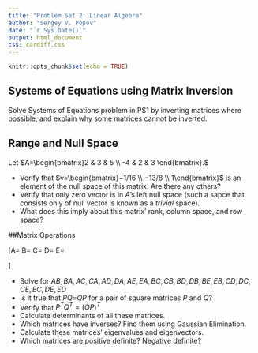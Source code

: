 ---
title: "Problem Set 2: Linear Algebra"
author: "Sergey V. Popov"
date: "`r Sys.Date()`"
output: html_document
css: cardiff.css
---

```{r setup, include=FALSE}
knitr::opts_chunk$set(echo = TRUE)
```

## Systems of Equations using Matrix Inversion
Solve Systems of Equations problem in PS1 by inverting matrices where possible, and explain why some matrices cannot be inverted.

## Range and Null Space
Let $A=\begin{bmatrix}2 & 3 & 5 \\ -4 & 2 & 3 \end{bmatrix}.$

- Verify that $v=\begin{bmatrix}−1/16 \\ −13/8 \\ 1\end{bmatrix}$ is an element of the null space of this matrix. Are there any others?
- Verify that only zero vector is in $A$'s left null space (such a sapce that consists only of null vector is known as a *trivial* space).
- What does this imply about this matrix' rank, column space, and row space?

##Matrix Operations

\[A=\begin{bmatrix}
1 & 2 & 3 \\
4 & 5 & 6 \\
0 & 1 & 0
\end{bmatrix} \quad 
B=\begin{bmatrix}
1 & 0 & 0 \\
0 & 2 & 0 \\
0 & 0 & 3
\end{bmatrix}
\quad 
C=\begin{bmatrix}
1 & 2 & 0 \\
1 & 2 & 0 \\
1 & 2 & 0
\end{bmatrix}
\quad 
D=\begin{bmatrix}
1 & -1 & 0 \\
-1 & 3 & -1 \\
0 & -1 & 1
\end{bmatrix}
\quad 
E=\begin{bmatrix}
-2 & 1 & 0 \\
1 & -1 & 0 \\
0 & 0 & -3
\end{bmatrix}\]

- Solve for $AB,BA,AC,CA,AD,DA,AE,EA,BC,CB,BD,DB,BE,EB,CD,DC,CE,EC,DE,ED$
- Is it true that $PQ$=$QP$ for a pair of square matrices $P$ and $Q$?
- Verify that $P^TQ^T=(QP)^T$
- Calculate determinants of all these matrices.
- Which matrices have inverses? Find them using Gaussian Elimination.
- Calculate these matrices’ eigenvalues and eigenvectors.
- Which matrices are positive definite? Negative definite?